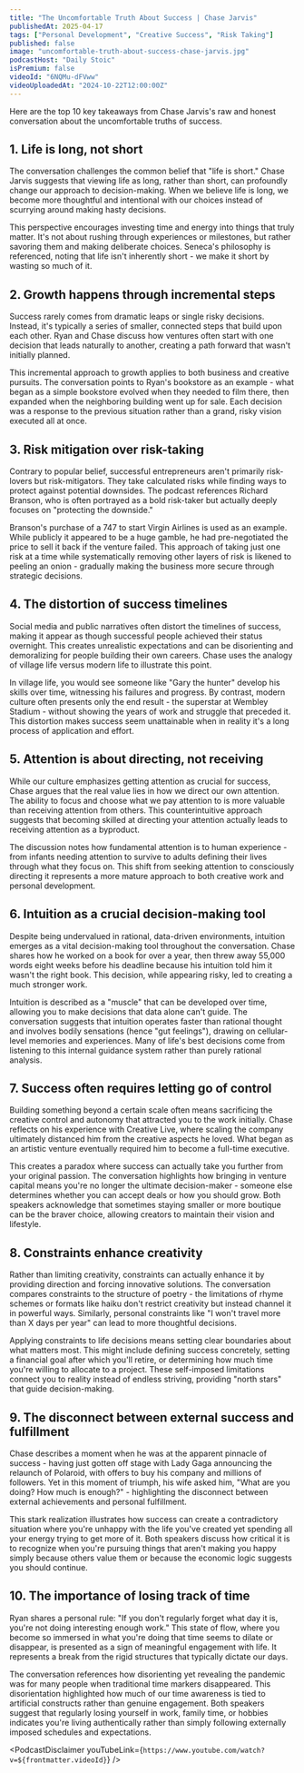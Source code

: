 ```yaml
---
title: "The Uncomfortable Truth About Success | Chase Jarvis"
publishedAt: 2025-04-17
tags: ["Personal Development", "Creative Success", "Risk Taking"]
published: false
image: "uncomfortable-truth-about-success-chase-jarvis.jpg"
podcastHost: "Daily Stoic"
isPremium: false
videoId: "6NQMu-dFVww"
videoUploadedAt: "2024-10-22T12:00:00Z"
---
```



<PodcastSummaryPageLayout frontmatter={frontmatter}>

Here are the top 10 key takeaways from Chase Jarvis's raw and honest conversation about the uncomfortable truths of success.

## 1. Life is long, not short

The conversation challenges the common belief that "life is short." Chase Jarvis suggests that viewing life as long, rather than short, can profoundly change our approach to decision-making. When we believe life is long, we become more thoughtful and intentional with our choices instead of scurrying around making hasty decisions.

This perspective encourages investing time and energy into things that truly matter. It's not about rushing through experiences or milestones, but rather savoring them and making deliberate choices. Seneca's philosophy is referenced, noting that life isn't inherently short - we make it short by wasting so much of it.

## 2. Growth happens through incremental steps

Success rarely comes from dramatic leaps or single risky decisions. Instead, it's typically a series of smaller, connected steps that build upon each other. Ryan and Chase discuss how ventures often start with one decision that leads naturally to another, creating a path forward that wasn't initially planned.

This incremental approach to growth applies to both business and creative pursuits. The conversation points to Ryan's bookstore as an example - what began as a simple bookstore evolved when they needed to film there, then expanded when the neighboring building went up for sale. Each decision was a response to the previous situation rather than a grand, risky vision executed all at once.

## 3. Risk mitigation over risk-taking

Contrary to popular belief, successful entrepreneurs aren't primarily risk-lovers but risk-mitigators. They take calculated risks while finding ways to protect against potential downsides. The podcast references Richard Branson, who is often portrayed as a bold risk-taker but actually deeply focuses on "protecting the downside."

Branson's purchase of a 747 to start Virgin Airlines is used as an example. While publicly it appeared to be a huge gamble, he had pre-negotiated the price to sell it back if the venture failed. This approach of taking just one risk at a time while systematically removing other layers of risk is likened to peeling an onion - gradually making the business more secure through strategic decisions.

## 4. The distortion of success timelines

Social media and public narratives often distort the timelines of success, making it appear as though successful people achieved their status overnight. This creates unrealistic expectations and can be disorienting and demoralizing for people building their own careers. Chase uses the analogy of village life versus modern life to illustrate this point.

In village life, you would see someone like "Gary the hunter" develop his skills over time, witnessing his failures and progress. By contrast, modern culture often presents only the end result - the superstar at Wembley Stadium - without showing the years of work and struggle that preceded it. This distortion makes success seem unattainable when in reality it's a long process of application and effort.

## 5. Attention is about directing, not receiving

While our culture emphasizes getting attention as crucial for success, Chase argues that the real value lies in how we direct our own attention. The ability to focus and choose what we pay attention to is more valuable than receiving attention from others. This counterintuitive approach suggests that becoming skilled at directing your attention actually leads to receiving attention as a byproduct.

The discussion notes how fundamental attention is to human experience - from infants needing attention to survive to adults defining their lives through what they focus on. This shift from seeking attention to consciously directing it represents a more mature approach to both creative work and personal development.

## 6. Intuition as a crucial decision-making tool

Despite being undervalued in rational, data-driven environments, intuition emerges as a vital decision-making tool throughout the conversation. Chase shares how he worked on a book for over a year, then threw away 55,000 words eight weeks before his deadline because his intuition told him it wasn't the right book. This decision, while appearing risky, led to creating a much stronger work.

Intuition is described as a "muscle" that can be developed over time, allowing you to make decisions that data alone can't guide. The conversation suggests that intuition operates faster than rational thought and involves bodily sensations (hence "gut feelings"), drawing on cellular-level memories and experiences. Many of life's best decisions come from listening to this internal guidance system rather than purely rational analysis.

## 7. Success often requires letting go of control

Building something beyond a certain scale often means sacrificing the creative control and autonomy that attracted you to the work initially. Chase reflects on his experience with Creative Live, where scaling the company ultimately distanced him from the creative aspects he loved. What began as an artistic venture eventually required him to become a full-time executive.

This creates a paradox where success can actually take you further from your original passion. The conversation highlights how bringing in venture capital means you're no longer the ultimate decision-maker - someone else determines whether you can accept deals or how you should grow. Both speakers acknowledge that sometimes staying smaller or more boutique can be the braver choice, allowing creators to maintain their vision and lifestyle.

## 8. Constraints enhance creativity

Rather than limiting creativity, constraints can actually enhance it by providing direction and forcing innovative solutions. The conversation compares constraints to the structure of poetry - the limitations of rhyme schemes or formats like haiku don't restrict creativity but instead channel it in powerful ways. Similarly, personal constraints like "I won't travel more than X days per year" can lead to more thoughtful decisions.

Applying constraints to life decisions means setting clear boundaries about what matters most. This might include defining success concretely, setting a financial goal after which you'll retire, or determining how much time you're willing to allocate to a project. These self-imposed limitations connect you to reality instead of endless striving, providing "north stars" that guide decision-making.

## 9. The disconnect between external success and fulfillment

Chase describes a moment when he was at the apparent pinnacle of success - having just gotten off stage with Lady Gaga announcing the relaunch of Polaroid, with offers to buy his company and millions of followers. Yet in this moment of triumph, his wife asked him, "What are you doing? How much is enough?" - highlighting the disconnect between external achievements and personal fulfillment.

This stark realization illustrates how success can create a contradictory situation where you're unhappy with the life you've created yet spending all your energy trying to get more of it. Both speakers discuss how critical it is to recognize when you're pursuing things that aren't making you happy simply because others value them or because the economic logic suggests you should continue.

## 10. The importance of losing track of time

Ryan shares a personal rule: "If you don't regularly forget what day it is, you're not doing interesting enough work." This state of flow, where you become so immersed in what you're doing that time seems to dilate or disappear, is presented as a sign of meaningful engagement with life. It represents a break from the rigid structures that typically dictate our days.

The conversation references how disorienting yet revealing the pandemic was for many people when traditional time markers disappeared. This disorientation highlighted how much of our time awareness is tied to artificial constructs rather than genuine engagement. Both speakers suggest that regularly losing yourself in work, family time, or hobbies indicates you're living authentically rather than simply following externally imposed schedules and expectations.

<PodcastDisclaimer
  youTubeLink={`https://www.youtube.com/watch?v=${frontmatter.videoId}`}
/>

</PodcastSummaryPageLayout>
